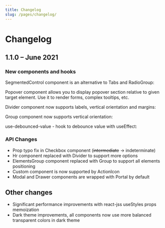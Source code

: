 ```yaml
---
title: Changelog
slug: /pages/changelog/
---
```



# Changelog

## 1.1.0 – June 2021

### New components and hooks

<GatsbyLink to="/core/segmented-control/">SegmentedControl</GatsbyLink> component is an alternative to <GatsbyLink to="/core/tabs/">
  Tabs
</GatsbyLink> and <GatsbyLink to="/core/radio-group/">RadioGroup</GatsbyLink>:

<SegmentedControlBaseDemo toggle />

<GatsbyLink to="/core/popover/">Popover</GatsbyLink> component allows you to display popover section
relative to given target element. Use it to render forms, complex tooltips, etc.

<PopoverFormDemo />

<GatsbyLink to="/core/divider/">Divider</GatsbyLink> component now supports labels, vertical orientation
and margins:

<DividerLabelDemo toggle />

<GatsbyLink to="/core/group/">Group</GatsbyLink> component now supports vertical orientation:

<GroupConfigurator />

<GatsbyLink to="/hooks/use-debounced-value/">use-debounced-value</GatsbyLink> - hook to debounce value
with useEffect:

<UseDebouncedValueBaseDemo toggle />

### API Changes

- Prop typo fix in <GatsbyLink to="/core/checkbox/">Checkbox</GatsbyLink> component (~~intermediate~~
  -> indeterminate)
- Hr component replaced with <GatsbyLink to="/core/divider/">Divider</GatsbyLink> to support more options
- ElementsGroup component replaced with <GatsbyLink to="/core/group/">Group</GatsbyLink> to support all elements positioning
- Custom component is now supported by <GatsbyLink to="/core/action-icon/">ActionIcon</GatsbyLink>
- <GatsbyLink to="/core/modal/">Modal</GatsbyLink> and <GatsbyLink to="/core/drawer/">
    Drawer
  </GatsbyLink> components are wrapped with <GatsbyLink to="/core/portal/">Portal</GatsbyLink> by default

## Other changes

- Significant performance improvements with react-jss useStyles props memoization
- Dark theme improvements, all components now use more balanced transparent colors in dark theme
